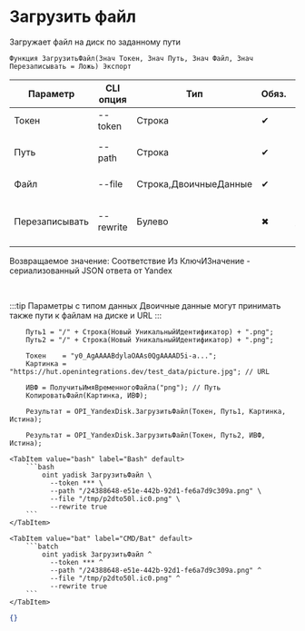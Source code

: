﻿---
sidebar_position: 10
description: Загрузить файл и другие функции для работы с Yandex Disk в Открытом пакете интеграций - бесплатной open-source библиотеке интеграций для 1С:Предприятие 8, OneScript и CLI
keywords: [1C, 1С, 1С:Предприятие, 1С:Предприятие 8.3, API, Интеграция, Сервисы, Обмен, OneScript, CLI, Yandex Disk]
---


# Загрузить файл
 Загружает файл на диск по заданному пути



`Функция ЗагрузитьФайл(Знач Токен, Знач Путь, Знач Файл, Знач Перезаписывать = Ложь) Экспорт`

  | Параметр | CLI опция | Тип | Обяз. | Назначение |
  |-|-|-|-|-|
  | Токен | --token | Строка | &#x2714; | Токен |
  | Путь | --path | Строка | &#x2714; | Путь для сохранение файла на Диске |
  | Файл | --file | Строка,ДвоичныеДанные | &#x2714; | Файл для загрузки |
  | Перезаписывать | --rewrite | Булево | &#x2716; | Перезаписывать, если файл с таким именем уже существует |

  
  Возвращаемое значение:   Соответствие Из КлючИЗначение - сериализованный JSON ответа от Yandex

<br/>

:::tip
Параметры с типом данных Двоичные данные могут принимать также пути к файлам на диске и URL
:::
<br/>



```bsl title="Пример использования для 1С:Предприятие/OneScript"
    Путь1 = "/" + Строка(Новый УникальныйИдентификатор) + ".png";
    Путь2 = "/" + Строка(Новый УникальныйИдентификатор) + ".png";

    Токен    = "y0_AgAAAABdylaOAAs0QgAAAAD5i-a...";
    Картинка = "https://hut.openintegrations.dev/test_data/picture.jpg"; // URL

    ИВФ = ПолучитьИмяВременногоФайла("png"); // Путь
    КопироватьФайл(Картинка, ИВФ);

    Результат = OPI_YandexDisk.ЗагрузитьФайл(Токен, Путь1, Картинка, Истина);

    Результат = OPI_YandexDisk.ЗагрузитьФайл(Токен, Путь2, ИВФ, Истина);
```
    

 <Tabs>
  
    <TabItem value="bash" label="Bash" default>
        ```bash
            oint yadisk ЗагрузитьФайл \
              --token *** \
              --path "/24388648-e51e-442b-92d1-fe6a7d9c309a.png" \
              --file "/tmp/p2dto50l.ic0.png" \
              --rewrite true
        ```
    </TabItem>
  
    <TabItem value="bat" label="CMD/Bat" default>
        ```batch
            oint yadisk ЗагрузитьФайл ^
              --token *** ^
              --path "/24388648-e51e-442b-92d1-fe6a7d9c309a.png" ^
              --file "/tmp/p2dto50l.ic0.png" ^
              --rewrite true
        ```
    </TabItem>
</Tabs>


```json title="Результат"
{}
```

